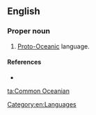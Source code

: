 ==English==

===Proper noun===
{{en-proper noun|head=[[common|Common]]-[[Oceanian]]}}

# [[Proto-Oceanic]] language.

====References====
* {{pedialite|Proto-Oceanic language}}

[[Category:en:Languages]]

[[ta:Common Oceanian]]